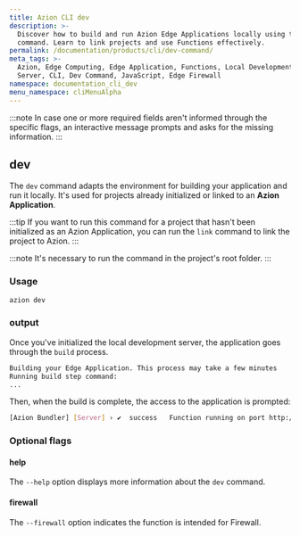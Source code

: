 ```yaml
---
title: Azion CLI dev
description: >-
  Discover how to build and run Azion Edge Applications locally using the dev
  command. Learn to link projects and use Functions effectively.
permalink: /documentation/products/cli/dev-command/
meta_tags: >-
  Azion, Edge Computing, Edge Application, Functions, Local Development
  Server, CLI, Dev Command, JavaScript, Edge Firewall
namespace: documentation_cli_dev
menu_namespace: cliMenuAlpha
---
```



:::note 
In case one or more required fields aren't informed through the specific flags, an interactive message prompts and asks for the missing information.
:::

## dev

The `dev` command adapts the environment for building your application and run it locally. It's used for projects already initialized or linked to an **Azion Application**.

:::tip
If you want to run this command for a project that hasn't been initialized as an Azion Application, you can run the `link` command to link the project to Azion.
:::

<LinkButton link="/en/documentation/products/cli/link-command/" label="Link an Existing Project to Azion" severity="secondary" /> 

:::note 
It's necessary to run the command in the project's root folder.
:::

### Usage

```sh
azion dev
```

### output 

Once you've initialized the local development server, the application goes through the `build` process.

```sh 
Building your Edge Application. This process may take a few minutes
Running build step command:
...
```

Then, when the build is complete, the access to the application is prompted: 

```sh
[Azion Bundler] [Server] › ✔  success   Function running on port http://localhost:3000 
```

### Optional flags

#### help

The `--help` option displays more information about the `dev` command.

#### firewall

The `--firewall` option indicates the function is intended for Firewall.

<LinkButton link="/en/documentation/products/guides/edge-functions/first-steps/" label="Functions for Edge Application" severity="secondary" /> 

<br />

<LinkButton link="/en/documentation/products/secure/edge-firewall/edge-functions/" label="Functions for Edge Firewall" severity="secondary" /> 
